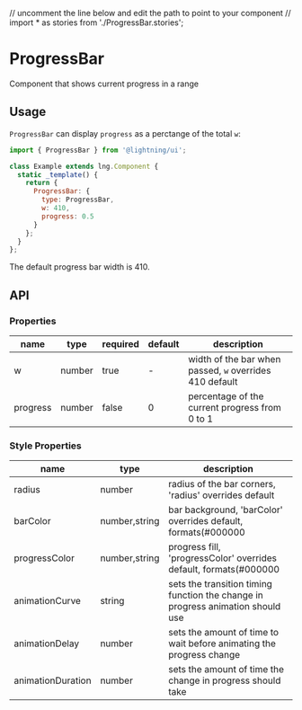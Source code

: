 // uncomment the line below and edit the path to point to your component
// import * as stories from './ProgressBar.stories';

# ProgressBar

Component that shows current progress in a range

## Usage

`ProgressBar` can display `progress` as a perctange of the total `w`:

```js
import { ProgressBar } from '@lightning/ui';

class Example extends lng.Component {
  static _template() {
    return {
      ProgressBar: {
        type: ProgressBar,
        w: 410,
        progress: 0.5
      }
    };
  }
};
```

<Canvas>
  <Story id="elements-progressbar--basic" />
</Canvas>

The default progress bar width is 410.

## API

### Properties

| name  | type   | required | default | description            |
| ----- | ------ | -------- | ------- | ---------------------- |
| w | number | true     | -       | width of the bar when passed, `w` overrides 410 default |
progress|number|false|0|percentage of the current progress from 0 to 1

### Style Properties

| name              | type   | description                                       |
| ----------------- | ------ | ------------------------------------------------- |
radius|number|radius of the bar corners, 'radius' overrides default
barColor|number,string|bar background, 'barColor' overrides default, formats(#000000|0x0000000|12345678)
progressColor|number,string|progress fill, 'progressColor' overrides default, formats(#000000|0x0000000|12345678)
animationCurve|string|sets the transition timing function the change in progress animation should use
animationDelay|number|sets the amount of time to wait before animating the progress change
animationDuration|number|sets the amount of time the change in progress should take
